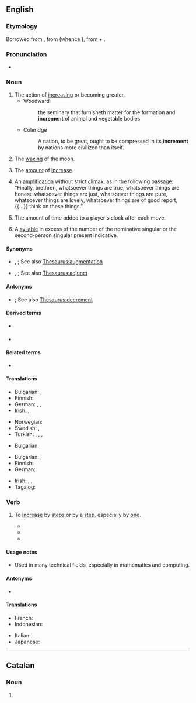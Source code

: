 {{also|incrément}}
==English==

===Etymology===
Borrowed from {{bor|en|la|incrementum}}, from {{m|la|incrēscō}} (whence {{m|en|increase}}), from {{m|la|in-}} + {{m|la|crēscō||grow}}.

===Pronunciation===
* {{IPA|/ˈɪŋkɹɪmn̩t/|lang=en}}

===Noun===
{{en-noun}}

# The action of [[increasing]] or becoming greater.
#* Woodward
#*: the seminary that furnisheth matter for the formation and '''increment''' of animal and vegetable bodies
#* Coleridge
#*: A nation, to be great, ought to be compressed in its '''increment''' by nations more civilized than itself.
# {{lb|en|heraldry}} The [[wax|waxing]] of the moon.
# The [[amount]] of [[increase]].
# {{lb|en|rhetoric}} An [[amplification]] without strict [[climax]], as in the following passage: "Finally, brethren, whatsoever things are true, whatsoever things are honest, whatsoever things are just, whatsoever things are pure, whatsoever things are lovely, whatsoever things are of good report, {{...}} think on these things."
# {{lb|en|chess}} The amount of time added to a player's clock after each move.
# {{lb|en|grammar}} A [[syllable]] in excess of the number of the nominative singular or the second-person singular present indicative.

====Synonyms====
* {{sense|action of increasing or becoming greater}} {{l|en|enlargement}}, {{l|en|expansion}}; See also [[Thesaurus:augmentation]]
* {{sense|amount of increase}} {{l|en|addition}}, {{l|en|supplement}}; See also [[Thesaurus:adjunct]]

====Antonyms====
* {{sense|amount of increase}} {{l|en|decrement}}; See also [[Thesaurus:decrement]]

====Derived terms====
* {{l|en|incremence}} {{qualifier|rare}}
* {{l|en|incremental}}

====Related terms====
* {{l|en|increase}}

====Translations====
{{trans-top|The action of increasing or becoming greater}}
* Bulgarian: {{t+|bg|нарастване|n}}, {{t+|bg|увеличение|n}}
* Finnish: {{t+|fi|kasvu}}
* German: {{t+|de|Erhöhung|f}}, {{t+|de|Zunahme|f}}, {{t+|de|Zuwachs|m}}
* Irish: {{t|ga|breisíocht|f}}, {{t|ga|incrimint|f}}
{{trans-mid}}
* Norwegian: {{t|no|inkrementere}}
* Swedish: {{t+|sv|ökning}}, {{t+|sv|tillväxt}}
* Turkish: {{t+|tr|artım}}, {{t+|tr|artış}}, {{t+|tr|artma}}, {{t+|tr|çoğalma}}
{{trans-bottom}}

{{trans-top|The waxing of the moon}}
{{trans-mid}}
* Bulgarian: {{t+|bg|нарастване|n}}
{{trans-bottom}}

{{trans-top|The amount of increase}}
* Bulgarian: {{t+|bg|ръст|m}}, {{t+|bg|прираст|m}}
* Finnish: {{t+|fi|kasvu}}
* German: {{t+|de|Inkrement|n}}
{{trans-mid}}
* Irish: {{t|ga|breisíocht|f}}, {{t|ga|incrimint|f}}, {{t|ga|breis|f}}
* Tagalog: {{t|tl|dugang}}
{{trans-bottom}}

===Verb===
{{en-verb}}

# {{lb|en|intransitive|transitive}} To [[increase]] by [[step]]s or by a [[step]], especially by [[one]].
#* {{quote-journal|title=On Magnetic Circuits|author=H. E. J. G. Du Bois|work=Philosophical magazine‎|page=346|year=1890|passage=... any given value just before observing, the actual pressures must as frequently be '''incremented''' as decremented, both in the "on" and the "off" series.}}
#* {{quote-journal|title=Busiest two weeks for recruiters|work=Recruiter Magazine|date=Jan 23, 2007|passage=public sector professional services recruitment, has seen a strong seasonal upturn which has '''incremented''' year on year since 2002 by an average of 12%.}}
#* {{quote-book|title=The UNIX programming environment|page=124|author=Brian W. Kernighan|coauthors=Rob Pike|year=1984|passage=The first for loop looks at each word in the input line, '''incrementing''' the element of array num subscripted by the word.}}

====Usage notes====
* Used in many technical fields, especially in mathematics and computing.

====Antonyms====
* {{l|en|decrement}}

====Translations====
{{trans-top|To increase in steps}}
* French: {{t+|fr|incrémenter}}
* Indonesian: {{t+|id|naik|alt=menaikkan}}
{{trans-mid}}
* Italian: {{t+|it|incrementare}}
* Japanese: {{t+|ja|増す|tr=masu}}
{{trans-bottom}}

----

==Catalan==

===Noun===
{{ca-noun|m}}

# {{l|en|increment}}
